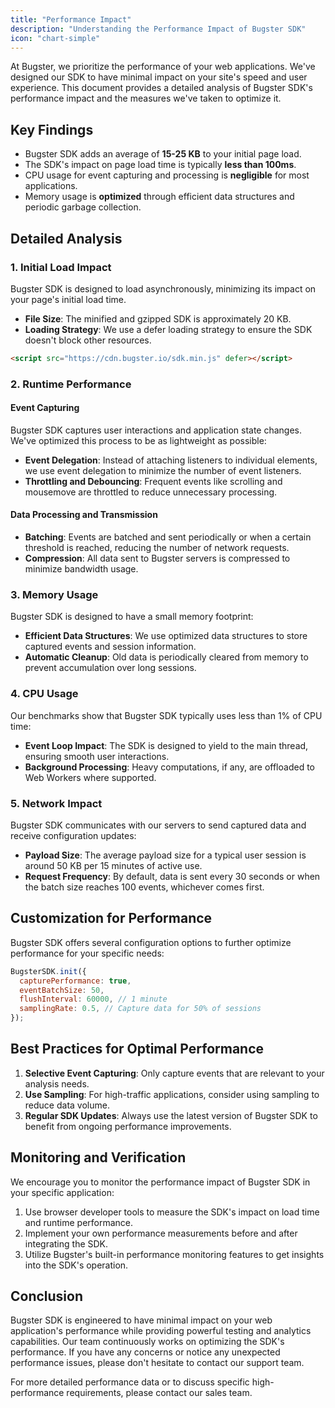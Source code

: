 ```yaml
---
title: "Performance Impact"
description: "Understanding the Performance Impact of Bugster SDK"
icon: "chart-simple"
---
```


At Bugster, we prioritize the performance of your web applications. We've designed our SDK to have minimal impact on your site's speed and user experience. This document provides a detailed analysis of Bugster SDK's performance impact and the measures we've taken to optimize it.

## Key Findings

- Bugster SDK adds an average of **15-25 KB** to your initial page load.
- The SDK's impact on page load time is typically **less than 100ms**.
- CPU usage for event capturing and processing is **negligible** for most applications.
- Memory usage is **optimized** through efficient data structures and periodic garbage collection.

## Detailed Analysis

### 1. Initial Load Impact

Bugster SDK is designed to load asynchronously, minimizing its impact on your page's initial load time.

- **File Size**: The minified and gzipped SDK is approximately 20 KB.
- **Loading Strategy**: We use a defer loading strategy to ensure the SDK doesn't block other resources.

```html
<script src="https://cdn.bugster.io/sdk.min.js" defer></script>
```

### 2. Runtime Performance

#### Event Capturing

Bugster SDK captures user interactions and application state changes. We've optimized this process to be as lightweight as possible:

- **Event Delegation**: Instead of attaching listeners to individual elements, we use event delegation to minimize the number of event listeners.
- **Throttling and Debouncing**: Frequent events like scrolling and mousemove are throttled to reduce unnecessary processing.

#### Data Processing and Transmission

- **Batching**: Events are batched and sent periodically or when a certain threshold is reached, reducing the number of network requests.
- **Compression**: All data sent to Bugster servers is compressed to minimize bandwidth usage.

### 3. Memory Usage

Bugster SDK is designed to have a small memory footprint:

- **Efficient Data Structures**: We use optimized data structures to store captured events and session information.
- **Automatic Cleanup**: Old data is periodically cleared from memory to prevent accumulation over long sessions.

### 4. CPU Usage

Our benchmarks show that Bugster SDK typically uses less than 1% of CPU time:

- **Event Loop Impact**: The SDK is designed to yield to the main thread, ensuring smooth user interactions.
- **Background Processing**: Heavy computations, if any, are offloaded to Web Workers where supported.

### 5. Network Impact

Bugster SDK communicates with our servers to send captured data and receive configuration updates:

- **Payload Size**: The average payload size for a typical user session is around 50 KB per 15 minutes of active use.
- **Request Frequency**: By default, data is sent every 30 seconds or when the batch size reaches 100 events, whichever comes first.

## Customization for Performance

Bugster SDK offers several configuration options to further optimize performance for your specific needs:

```javascript
BugsterSDK.init({
  capturePerformance: true,
  eventBatchSize: 50,
  flushInterval: 60000, // 1 minute
  samplingRate: 0.5, // Capture data for 50% of sessions
});
```

## Best Practices for Optimal Performance

1. **Selective Event Capturing**: Only capture events that are relevant to your analysis needs.
2. **Use Sampling**: For high-traffic applications, consider using sampling to reduce data volume.
3. **Regular SDK Updates**: Always use the latest version of Bugster SDK to benefit from ongoing performance improvements.

## Monitoring and Verification

We encourage you to monitor the performance impact of Bugster SDK in your specific application:

1. Use browser developer tools to measure the SDK's impact on load time and runtime performance.
2. Implement your own performance measurements before and after integrating the SDK.
3. Utilize Bugster's built-in performance monitoring features to get insights into the SDK's operation.

## Conclusion

Bugster SDK is engineered to have minimal impact on your web application's performance while providing powerful testing and analytics capabilities. Our team continuously works on optimizing the SDK's performance. If you have any concerns or notice any unexpected performance issues, please don't hesitate to contact our support team.

For more detailed performance data or to discuss specific high-performance requirements, please contact our sales team.

